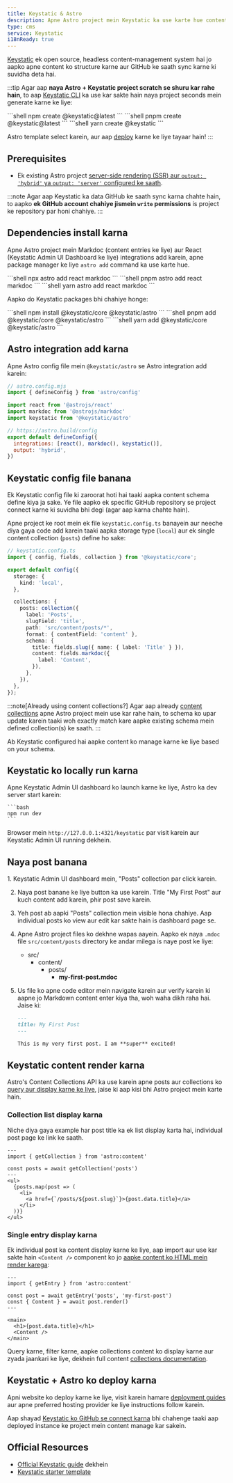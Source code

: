 ```yaml
---
title: Keystatic & Astro
description: Apne Astro project mein Keystatic ka use karte hue content add karein
type: cms
service: Keystatic
i18nReady: true
---
```


[Keystatic](https://keystatic.com/) ek open source, headless content-management system hai jo aapko apne content ko structure karne aur GitHub ke saath sync karne ki suvidha deta hai.

:::tip
Agar aap **naya Astro + Keystatic project scratch se shuru kar rahe hain**, to aap [Keystatic CLI](https://keystatic.com/docs/quick-start#keystatic-cli) ka use kar sakte hain naya project seconds mein generate karne ke liye:

<PackageManagerTabs>
  <Fragment slot="npm">
  ```shell
  npm create @keystatic@latest
  ```
  </Fragment>
  <Fragment slot="pnpm">
  ```shell
  pnpm create @keystatic@latest
  ```
  </Fragment>
  <Fragment slot="yarn">
  ```shell
  yarn create @keystatic
  ```
  </Fragment>
</PackageManagerTabs>

Astro template select karein, aur aap [deploy](#deploying-keystatic--astro) karne ke liye tayaar hain!
:::

## Prerequisites

- Ek existing Astro project [server-side rendering (SSR) aur `output: 'hybrid'` ya `output: 'server'` configured ke saath](/en/guides/server-side-rendering/).

:::note
Agar aap Keystatic ka data GitHub ke saath sync karna chahte hain, to aapko **ek GitHub account chahiye jismein `write` permissions** is project ke repository par honi chahiye.
:::

## Dependencies install karna

Apne Astro project mein Markdoc (content entries ke liye) aur React (Keystatic Admin UI Dashboard ke liye) integrations add karein, apne package manager ke liye `astro add` command ka use karte hue.

<PackageManagerTabs>
  <Fragment slot="npm">
  ```shell
  npx astro add react markdoc
  ```
  </Fragment>
  <Fragment slot="pnpm">
  ```shell
  pnpm astro add react markdoc
  ```
  </Fragment>
  <Fragment slot="yarn">
  ```shell
  yarn astro add react markdoc
  ```
  </Fragment>
</PackageManagerTabs>

Aapko do Keystatic packages bhi chahiye honge:

<PackageManagerTabs>
  <Fragment slot="npm">
  ```shell
  npm install @keystatic/core @keystatic/astro
  ```
  </Fragment>
  <Fragment slot="pnpm">
  ```shell
  pnpm add @keystatic/core @keystatic/astro
  ```
  </Fragment>
  <Fragment slot="yarn">
  ```shell
  yarn add @keystatic/core @keystatic/astro
  ```
  </Fragment>
</PackageManagerTabs>

## Astro integration add karna

Apne Astro config file mein `@keystatic/astro` se Astro integration add karein:

```js  ins={6} ins=", keystatic()"
// astro.config.mjs
import { defineConfig } from 'astro/config'

import react from '@astrojs/react'
import markdoc from '@astrojs/markdoc'
import keystatic from '@keystatic/astro'

// https://astro.build/config
export default defineConfig({
  integrations: [react(), markdoc(), keystatic()],
  output: 'hybrid',
})
```

## Keystatic config file banana

Ek Keystatic config file ki zaroorat hoti hai taaki aapka content schema define kiya ja sake. Ye file aapko ek specific GitHub repository se project connect karne ki suvidha bhi degi (agar aap karna chahte hain).

Apne project ke root mein ek file `keystatic.config.ts` banayein aur neeche diya gaya code add karein taaki aapka storage type (`local`) aur ek single content collection (`posts`) define ho sake:

```ts {8-25}
// keystatic.config.ts
import { config, fields, collection } from '@keystatic/core';

export default config({
  storage: {
    kind: 'local',
  },

  collections: {
    posts: collection({
      label: 'Posts',
      slugField: 'title',
      path: 'src/content/posts/*',
      format: { contentField: 'content' },
      schema: {
        title: fields.slug({ name: { label: 'Title' } }),
        content: fields.markdoc({
          label: 'Content',
        }),
      },
    }),
  },
});
```

:::note[Already using content collections?]
Agar aap already [content collections](/en/guides/content-collections/#defining-collections) apne Astro project mein use kar rahe hain, to schema ko upar update karein taaki woh exactly match kare aapke existing schema mein defined collection(s) ke saath.
:::

Ab Keystatic configured hai aapke content ko manage karne ke liye based on your schema.

## Keystatic ko locally run karna

Apne Keystatic Admin UI dashboard ko launch karne ke liye, Astro ka dev server start karein:

    ```bash
    npm run dev
    ```

Browser mein `http://127.0.0.1:4321/keystatic` par visit karein aur Keystatic Admin UI running dekhein.

## Naya post banana

<Steps>
1. Keystatic Admin UI dashboard mein, "Posts" collection par click karein.

2. Naya post banane ke liye button ka use karein. Title "My First Post" aur kuch content add karein, phir post save karein.

3. Yeh post ab aapki "Posts" collection mein visible hona chahiye. Aap individual posts ko view aur edit kar sakte hain is dashboard page se.

4. Apne Astro project files ko dekhne wapas aayein. Aapko ek naya `.mdoc` file `src/content/posts` directory ke andar milega is naye post ke liye:
    <FileTree title="Project Structure">
    - src/
      - content/
        - posts/
          - **my-first-post.mdoc**
    </FileTree>

5. Us file ko apne code editor mein navigate karein aur verify karein ki aapne jo Markdown content enter kiya tha, woh waha dikh raha hai. Jaise ki: 
      ```markdown
      ---
      title: My First Post
      ---
      
      This is my very first post. I am **super** excited!
      ```
</Steps>

## Keystatic content render karna

Astro's Content Collections API ka use karein apne posts aur collections ko [query aur display karne ke liye](/en/guides/content-collections/#querying-collections), jaise ki aap kisi bhi Astro project mein karte hain.

### Collection list display karna

Niche diya gaya example har post title ka ek list display karta hai, individual post page ke link ke saath.

```tsx {4}
---
import { getCollection } from 'astro:content'

const posts = await getCollection('posts')
---
<ul>
  {posts.map(post => (
    <li>
      <a href={`/posts/${post.slug}`}>{post.data.title}</a>
    </li>
  ))}
</ul>
```

### Single entry display karna

Ek individual post ka content display karne ke liye, aap import aur use kar sakte hain `<Content />` component ko jo [aapke content ko HTML mein render karega](/en/guides/content-collections/#rendering-content-to-html):

```tsx {4-5}
---
import { getEntry } from 'astro:content'

const post = await getEntry('posts', 'my-first-post')
const { Content } = await post.render()
---

<main>
  <h1>{post.data.title}</h1>
  <Content />
</main>

```

Query karne, filter karne, aapke collections content ko display karne aur zyada jaankari ke liye, dekhein full content [collections documentation](/en/guides/content-collections/).
## Keystatic + Astro ko deploy karna

Apni website ko deploy karne ke liye, visit karein hamare [deployment guides](/en/guides/deploy/) aur apne preferred hosting provider ke liye instructions follow karein.

Aap shayad [Keystatic ko GitHub se connect karna](https://keystatic.com/docs/connect-to-github) bhi chahenge taaki aap deployed instance ke project mein content manage kar sakein.

## Official Resources

- [Official Keystatic guide](https://keystatic.com/docs/installation-astro) dekhein
- [Keystatic starter template](https://github.com/Thinkmill/keystatic/tree/main/templates/astro)
